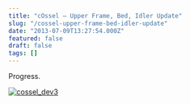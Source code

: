 ```yaml
---
title: "cOssel – Upper Frame, Bed, Idler Update"
slug: "/cossel-upper-frame-bed-idler-update"
date: "2013-07-09T13:27:54.000Z"
featured: false
draft: false
tags: []
---
```


Progress.

[![cossel_dev3](./images/cossel_dev3-249x300.png)](http://static.cdaringe.com/archive/2013/07/cossel_dev3.png)
